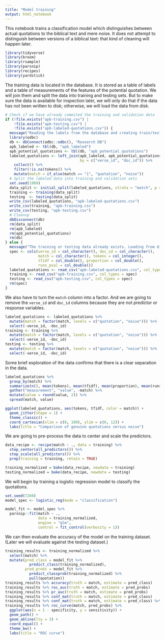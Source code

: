 ```yaml
---
title: "Model training"
output: html_notebook
---
```


This notebook trains a classification model which distinguishes between actual quotations to the biblical text and mere noise. It does not attempt to distinguish between versions of a biblical text: that kind of cleaning will happen later.

```r
library(tidyverse)
library(broom)
library(rsample)
library(parsnip)
library(recipes)
library(yardstick)
```

The training data is located in the database. It is stored as a table of labels and a table of measurements of the features of the potential quotation. We will join them and split the data into training and testing sets. But to make sure the data is available for inspection later, we will only do that if the data has not been written to disk; otherwise, we will load the data from disk.

```r
# Check if we have already commited the training and validation data
if (!file.exists("apb-training.csv") |
    !file.exists("apb-testing.csv") |
    !file.exists("apb-labeled-quotations.csv")) {
  message("Reading the labels from the database and creating train/test split.\n")
  library(odbc)
  db <- dbConnect(odbc::odbc(), "Research DB")
  apb_labeled <- tbl(db, "apb_labeled")
  apb_potential_quotations <- tbl(db, "apb_potential_quotations")
  labeled_quotations <- left_join(apb_labeled, apb_potential_quotations,
                                  by = c("verse_id", "doc_id")) %>% 
    collect() %>% 
    filter(!is.na(tokens)) %>% 
    mutate(match = if_else(match == "1", "quotation", "noise"))
  # Split the labeled data into training and validation sets
  set.seed(1989)
  data_split <- initial_split(labeled_quotations, strata = "match", p = 0.85)
  training <- training(data_split)
  testing  <- testing(data_split)
  write_csv(labeled_quotations, "apb-labeled-quotations.csv")
  write_csv(training, "apb-training.csv")
  write_csv(testing, "apb-testing.csv")
  # Cleanup
  dbDisconnect(db)
  rm(data_split)
  rm(apb_labeled)
  rm(apb_potential_quotations)
  rm(db)
} else {
  message("The training or testing data already exists. Loading from disk.\n")
  spec <- cols(verse_id = col_character(), doc_id = col_character(),
               match = col_character(), tokens = col_integer(),
               tfidf = col_double(), proportion = col_double(),
               runs_pval = col_double())
  labeled_quotations <- read_csv("apb-labeled-quotations.csv", col_types = spec)
  training <- read_csv("apb-training.csv", col_types = spec)
  testing <- read_csv("apb-testing.csv", col_types = spec)
  rm(spec)
}
```

We also have to turn the `match` column into a factor. And we are going to remove the `verse_id` and `doc_id` columns because they are not predictor or response variables.

```r
labeled_quotations <- labeled_quotations %>% 
  mutate(match = factor(match, levels = c("quotation", "noise"))) %>% 
  select(-verse_id, -doc_id)
training <- training %>% 
  mutate(match = factor(match, levels = c("quotation", "noise"))) %>% 
  select(-verse_id, -doc_id)
testing <- testing %>% 
  mutate(match = factor(match, levels = c("quotation", "noise"))) %>% 
  select(-verse_id, -doc_id)
```

Some brief exploration of the data confirms that there is a clear separation in the data.

```r
labeled_quotations %>% 
  group_by(match) %>% 
  summarize(n(), mean(tokens), mean(tfidf), mean(proportion), mean(runs_pval)) %>% 
  gather("measurement", "value", -match) %>% 
  mutate(value = round(value, 2)) %>% 
  spread(match, value)
```

```r
ggplot(labeled_quotations, aes(tokens, tfidf, color = match)) +
  geom_jitter(shape = 1) +
  theme_classic() +
  coord_cartesian(xlim = c(0, 100), ylim = c(0, 12)) +
  labs(title = "Comparison of genuine quotations versus noise")
```

We are going to pre-process the data to center and scale the predictors.

```r
data_recipe <- recipe(match ~ ., data = training) %>%
  step_center(all_predictors()) %>%
  step_scale(all_predictors()) %>%
  prep(training = training, retain = TRUE)

training_normalized = bake(data_recipe, newdata = training)
testing_normalized = bake(data_recipe, newdata = testing)
```

We will begin by training a logistic regression model to classify the quotations.

```r
set.seed(7260)
model_spec <- logistic_reg(mode = "classification")

model_fit <- model_spec %>% 
  parsnip::fit(match ~ .,
               data = training_normalized, 
               engine = "glm",
               control = fit_control(verbosity = 1))
```

We can then evaluate the accuracy of the model on the training dataset. (Later we will evaluate against the testing dataset.)

```r
training_results <- training_normalized %>% 
  select(match) %>%
  mutate(pred_class = model_fit %>% 
           predict_class(training_normalized),
         pred_probs = model_fit %>% 
           predict_classprob(training_normalized) %>% 
           pull(quotation))
training_results %>% accuracy(truth = match, estimate = pred_class)
training_results %>% roc_auc(truth = match, estimate = pred_probs)
training_results %>% pr_auc(truth = match, estimate = pred_probs)
training_results %>% conf_mat(truth = match, estimate = pred_class)
training_results %>% conf_mat(truth = match, estimate = pred_class) %>% summary()
training_results %>% roc_curve(match, pred_probs) %>% 
  ggplot(aes(x = 1 - specificity, y = sensitivity)) +
  geom_path() +
  geom_abline(lty = 3) +
  coord_equal() +
  theme_bw() +
  labs(title = "ROC curve")
```

